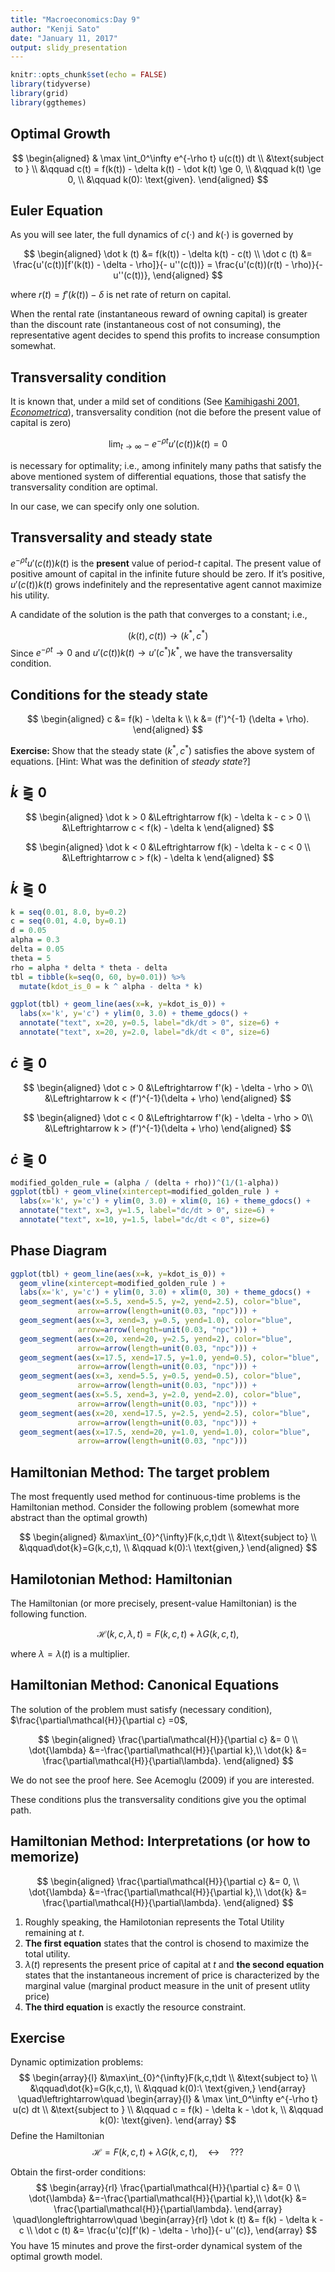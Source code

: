 ```yaml
---
title: "Macroeconomics:Day 9"
author: "Kenji Sato"
date: "January 11, 2017"
output: slidy_presentation
---
```


```r
knitr::opts_chunk$set(echo = FALSE)
library(tidyverse)
library(grid)
library(ggthemes)
```

## Optimal Growth


$$
\begin{aligned}
  & \max \int_0^\infty e^{-\rho t} u(c(t)) dt \\
  &\text{subject to } \\
  &\qquad c(t) = f(k(t)) - \delta k(t) - \dot k(t) \ge 0, \\
  &\qquad k(t) \ge 0, \\
  &\qquad k(0): \text{given}.
\end{aligned}
$$


## Euler Equation

As you will see later, the full dynamics of $c(\cdot)$ and $k(\cdot)$ is governed by 

$$
\begin{aligned}
  \dot k (t) &= f(k(t)) - \delta k(t) - c(t) \\ 
  \dot c (t) &= \frac{u'(c(t))[f'(k(t)) - \delta - \rho]}{- u''(c(t))}
              = \frac{u'(c(t))(r(t) - \rho)}{- u''(c(t))},
\end{aligned}
$$

where $r(t) = f'(k(t)) - \delta$ is net rate of return on capital.

When the rental rate (instantaneous reward of owning capital) is greater than the
discount rate (instantaneous cost of not consuming), the representative agent decides to 
spend this profits to increase consumption somewhat.


## Transversality condition

It is known that, under a mild set of conditions (See [Kamihigashi 2001, _Econometrica_](http://onlinelibrary.wiley.com/doi/10.1111/1468-0262.00227/full)),  transversality condition (not die before the present value of capital is zero)

$$
  \lim_{t\to\infty}-e^{-\rho t}u'(c(t))k(t)=0
$$

is necessary for optimality; i.e., among infinitely many paths that satisfy the 
above mentioned system of differential equations, those that satisfy the transversality 
condition are optimal.

In our case, we can specify only one solution. 



## Transversality and steady state

$e^{-\rho t}u'(c(t)) k(t)$ is the **present** value of period-$t$ capital. The present value of 
positive amount of capital in the infinite future should be zero. If it's positive, $u'(c(t))k(t)$ 
grows indefinitely and the representative agent cannot maximize his utility.

A candidate of the solution is the path that converges to a constant; i.e., 

$$
  (k(t), c(t)) \to (k^*, c^*)
$$
Since $e^{-\rho t} \to 0$ and $u'(c(t))k(t) \to u'(c^*) k^*$, we have the transversality condition.


## Conditions for the steady state


$$
\begin{aligned}
  c &= f(k) - \delta k \\
  k &= (f')^{-1} (\delta + \rho).
\end{aligned}
$$

**Exercise: ** Show that the steady state $(k^*, c^*)$ satisfies the above system of equations. [Hint: What was the definition of _steady state_?]



## $\dot k \gtreqqless 0$

$$
\begin{aligned}
\dot k > 0 
  &\Leftrightarrow
    f(k) - \delta k - c > 0 \\
  &\Leftrightarrow
    c < f(k) - \delta k
\end{aligned}
$$

$$
\begin{aligned}
\dot k < 0 
  &\Leftrightarrow
    f(k) - \delta k - c < 0 \\
  &\Leftrightarrow
    c > f(k) - \delta k
\end{aligned}
$$

## $\dot k \gtreqqless 0$

```r
k = seq(0.01, 8.0, by=0.2)
c = seq(0.01, 4.0, by=0.1)
d = 0.05
alpha = 0.3
delta = 0.05
theta = 5
rho = alpha * delta * theta - delta
tbl = tibble(k=seq(0, 60, by=0.01)) %>% 
  mutate(kdot_is_0 = k ^ alpha - delta * k)

ggplot(tbl) + geom_line(aes(x=k, y=kdot_is_0)) + 
  labs(x='k', y='c') + ylim(0, 3.0) + theme_gdocs() + 
  annotate("text", x=20, y=0.5, label="dk/dt > 0", size=6) +
  annotate("text", x=20, y=2.0, label="dk/dt < 0", size=6)
```


## $\dot c \gtreqqless 0$

$$
\begin{aligned}
\dot c > 0 
  &\Leftrightarrow
    f'(k) - \delta - \rho > 0\\
  &\Leftrightarrow
    k < (f')^{-1}(\delta + \rho)
\end{aligned}
$$

$$
\begin{aligned}
\dot c < 0 
  &\Leftrightarrow
    f'(k) - \delta - \rho > 0\\
  &\Leftrightarrow
    k > (f')^{-1}(\delta + \rho)
\end{aligned}
$$


## $\dot c \gtreqqless 0$

```r
modified_golden_rule = (alpha / (delta + rho))^(1/(1-alpha))
ggplot(tbl) + geom_vline(xintercept=modified_golden_rule ) + 
  labs(x='k', y='c') + ylim(0, 3.0) + xlim(0, 16) + theme_gdocs() + 
  annotate("text", x=3, y=1.5, label="dc/dt > 0", size=6) +
  annotate("text", x=10, y=1.5, label="dc/dt < 0", size=6)
```

## Phase Diagram

```r
ggplot(tbl) + geom_line(aes(x=k, y=kdot_is_0)) + 
  geom_vline(xintercept=modified_golden_rule ) + 
  labs(x='k', y='c') + ylim(0, 3.0) + xlim(0, 30) + theme_gdocs() + 
  geom_segment(aes(x=5.5, xend=5.5, y=2, yend=2.5), color="blue", 
               arrow=arrow(length=unit(0.03, "npc"))) + 
  geom_segment(aes(x=3, xend=3, y=0.5, yend=1.0), color="blue", 
               arrow=arrow(length=unit(0.03, "npc"))) + 
  geom_segment(aes(x=20, xend=20, y=2.5, yend=2), color="blue", 
               arrow=arrow(length=unit(0.03, "npc"))) + 
  geom_segment(aes(x=17.5, xend=17.5, y=1.0, yend=0.5), color="blue", 
               arrow=arrow(length=unit(0.03, "npc"))) +
  geom_segment(aes(x=3, xend=5.5, y=0.5, yend=0.5), color="blue", 
               arrow=arrow(length=unit(0.03, "npc"))) + 
  geom_segment(aes(x=5.5, xend=3, y=2.0, yend=2.0), color="blue", 
               arrow=arrow(length=unit(0.03, "npc"))) + 
  geom_segment(aes(x=20, xend=17.5, y=2.5, yend=2.5), color="blue", 
               arrow=arrow(length=unit(0.03, "npc"))) + 
  geom_segment(aes(x=17.5, xend=20, y=1.0, yend=1.0), color="blue", 
               arrow=arrow(length=unit(0.03, "npc")))
```




## Hamiltonian Method: The target problem

The most frequently used method for continuous-time problems is the Hamiltonian method. Consider the following problem	(somewhat more abstract than the optimal growth)

$$
\begin{aligned}
&\max\int_{0}^{\infty}F(k,c,t)dt \\
&\text{subject to} \\
&\qquad\dot{k}=G(k,c,t), \\
&\qquad k(0):\ \text{given,}
\end{aligned}
$$

## Hamilotonian Method: Hamiltonian

The Hamiltonian (or more precisely, present-value Hamiltonian) is the following function. 

$$
\mathcal{H}(k, c, \lambda, t) =F(k,c,t)+\lambda G(k,c,t),
$$

where $\lambda = \lambda(t)$ is a multiplier. 


## Hamiltonian Method: Canonical Equations

The solution of the problem must satisfy (necessary condition),
$\frac{\partial\mathcal{H}}{\partial c}	=0$,

$$
\begin{aligned}
  \frac{\partial\mathcal{H}}{\partial c}	&= 0 \\
  \dot{\lambda}	&=-\frac{\partial\mathcal{H}}{\partial k},\\
  \dot{k}	&= \frac{\partial\mathcal{H}}{\partial\lambda}.
\end{aligned}
$$

We do not see the proof here. See Acemoglu (2009) if you are interested.

These conditions plus the transversality conditions give you the optimal path.


## Hamiltonian Method: Interpretations (or how to memorize)

$$
\begin{aligned}
  \frac{\partial\mathcal{H}}{\partial c}	&= 0, \\
  \dot{\lambda}	&=-\frac{\partial\mathcal{H}}{\partial k},\\
  \dot{k}	&= \frac{\partial\mathcal{H}}{\partial\lambda}.
\end{aligned}
$$

1. Roughly speaking, the Hamilotonian represents the Total Utility remaining at $t$.
1. **The first equation** states that the control is chosend to maximize the total utility.
1. $\lambda(t)$ represents the present price of capital at $t$ and **the second equation**
   states that the instantaneous increment of price is characterized by the marginal value
   (marginal product measure in the unit of present utlity price)
1. **The third equation** is exactly the resource constraint.


## Exercise

Dynamic optimization problems: 
$$
\begin{array}{l}
&\max\int_{0}^{\infty}F(k,c,t)dt \\
&\text{subject to} \\
&\qquad\dot{k}=G(k,c,t), \\
&\qquad k(0):\ \text{given,}
\end{array}
\quad\leftrightarrow\quad
\begin{array}{l}
  & \max \int_0^\infty e^{-\rho t} u(c) dt \\
  &\text{subject to } \\
  &\qquad c = f(k) - \delta k - \dot k, \\
  &\qquad k(0): \text{given}.
\end{array}
$$
Define the Hamiltonian
$$
\mathcal{H} =F(k,c,t)+\lambda G(k,c,t),
\quad\longleftrightarrow\quad ???
$$

Obtain the first-order conditions:
$$
\begin{array}{rl}
  \frac{\partial\mathcal{H}}{\partial c}	&= 0 \\
  \dot{\lambda}	&=-\frac{\partial\mathcal{H}}{\partial k},\\
  \dot{k}	&= \frac{\partial\mathcal{H}}{\partial\lambda}.
\end{array}
\quad\longleftrightarrow\quad
\begin{array}{rl}
  \dot k (t) &= f(k) - \delta k - c \\ 
  \dot c (t) &= \frac{u'(c)[f'(k) - \delta - \rho]}{- u''(c)},
\end{array}
$$
You have 15 minutes and prove the first-order dynamical system of the optimal growth model. 

